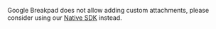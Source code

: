 <Alert level="warning">

Google Breakpad does not allow adding custom attachments, please consider using our [Native SDK](/platforms/native/) instead.

</Alert>
